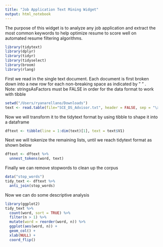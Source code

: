 ```yaml
---
title: "Job Application Text Mining Widget"
output: html_notebook
---
```



The purpose of this widget is to analyze any job application and extract the most common keywords to help optimize resume to score well on automated resume filtering algorithms.

```r
library(tidytext)
library(dplyr)
library(tidyr)
library(tidyselect)
library(broom)
library(rlang)
```


First we read in the single text document. Each document is first broken down into a new row for each non-breaking space as indicated by " \xa0 " . Note: stringsAsFactors must be FALSE in order for the data format to work with tibble

```r
setwd("/Users/ryanarellano/Downloads") 
text <- read.table(file="SCE_DS_Advisor.txt", header = FALSE, sep = "\xa0", quote = "", stringsAsFactors = FALSE) # replace your file name here!
```


Now we will transform it to the tidytext format by using tibble to shape it into a dataframe
```r
dftext <- tibble(line = 1:dim(text)[1], text = text$V1)

```


Next we will tokenize the remaining lists, until we reach tidytext format as shown below
```r
dftext <- dftext %>%
  unnest_tokens(word, text)
```


Finally we can remove stopwords to clean up the corpus

```r
data("stop_words")
tidy_text <- dftext %>% 
  anti_join(stop_words)
```


Now we can do some descriptive analysis

```r
library(ggplot2)
tidy_text %>%
  count(word, sort = TRUE) %>%
  filter(n > 1) %>%
  mutate(word = reorder(word, n)) %>%
  ggplot(aes(word, n)) +
  geom_col() +
  xlab(NULL) +
  coord_flip()
```